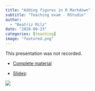 ```yaml
---
title: "Adding figures in R Markdown"
subtitle: "Teaching exam - RStudio"
author: 
  - "Beatriz Milz"
date: "2020-09-23"
categories: [teaching]
image: "featured.png"
---
```


This presentation was not recorded.


-   [Complete material](https://beatrizmilz.github.io/RStudio_Certification/)


-   [Slides](https://beatrizmilz.github.io/RStudio_Certification/slides.html): 

[![](featured.png){fig-align="center"}](https://beatrizmilz.github.io/RStudio_Certification/slides.html)



